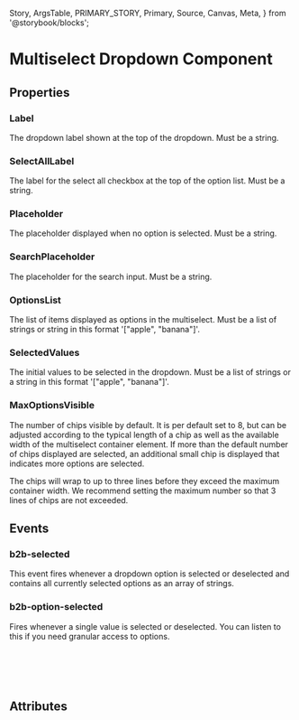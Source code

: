   Story,
  ArgsTable,
  PRIMARY_STORY,
  Primary,
  Source,
  Canvas,
  Meta,
} from '@storybook/blocks';


<Meta of={MultiSelectStories} />

# Multiselect Dropdown Component

<Canvas of={MultiSelectStories.Default} />

## Properties

### Label

The dropdown label shown at the top of the dropdown. Must be a string.

### SelectAllLabel

The label for the select all checkbox at the top of the option list.
Must be a string.

### Placeholder

The placeholder displayed when no option is selected. Must be a string.

### SearchPlaceholder

The placeholder for the search input. Must be a string.

### OptionsList

The list of items displayed as options in the multiselect. Must be a list of strings or string in this format '["apple", "banana"]'.

### SelectedValues

The initial values to be selected in the dropdown. Must be a list of strings or a string in this format '["apple", "banana"]'.

### MaxOptionsVisible

The number of chips visible by default. It is per default set to 8, but can be adjusted
according to the typical length of a chip as well as the available width of the multiselect
container element. If more than the default number of chips displayed are selected, an
additional small chip is displayed that indicates more options are selected.

The chips will wrap to up to three lines before
they exceed the maximum container width. We recommend setting the maximum number so that
3 lines of chips are not exceeded.

## Events

### b2b-selected

This event fires whenever a dropdown option is selected or deselected and
contains all currently selected options as an array of strings.

### b2b-option-selected

Fires whenever a single value is selected or deselected. You can listen to this if you need granular access to options.

```ts
interface MultiSelectOptionEventDetail {
  selected: boolean;
  selectedOption: string;
}
```

## Attributes

<ArgsTable story={PRIMARY_STORY} />
